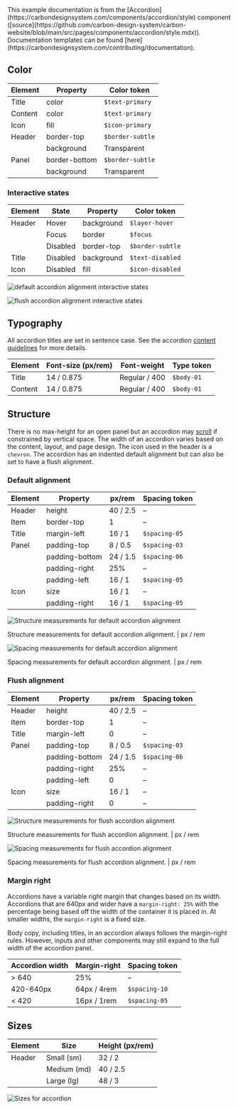 
<Meta title="Example Component/ExampleButton/Docs/Style" />

<InlineNotification kind="info">
  This example documentation is from the
  [Accordion](https://carbondesignsystem.com/components/accordion/style)
  component
  ([source](https://github.com/carbon-design-system/carbon-website/blob/main/src/pages/components/accordion/style.mdx)).
  Documentation templates can be found
  [here](https://carbondesignsystem.com/contributing/documentation).
</InlineNotification>

## Color

| Element | Property      | Color token      |
| ------- | ------------- | ---------------- |
| Title   | color         | `$text-primary`  |
| Content | color         | `$text-primary`  |
| Icon    | fill          | `$icon-primary`  |
| Header  | border-top    | `$border-subtle` |
|         | background    | Transparent      |
| Panel   | border-bottom | `$border-subtle` |
|         | background    | Transparent      |

### Interactive states

| Element | State    | Property   | Color token      |
| ------- | -------- | ---------- | ---------------- |
| Header  | Hover    | background | `$layer-hover`   |
|         | Focus    | border     | `$focus`         |
|         | Disabled | border-top | `$border-subtle` |
| Title   | Disabled | background | `$text-disabled` |
| Icon    | Disabled | fill       | `$icon-disabled` |

<Row>
<Column colLg={12}>

<Tabs>

<Tab label="Default">

<img
  alt="default accordion alignment interactive states"
  src={AccordionStyle2}
/>

</Tab>

<Tab label="Flush">

<img alt="flush accordion alignment interactive states" src={AccordionStyle3} />

</Tab>

</Tabs>

</Column>
</Row>

## Typography

All accordion titles are set in sentence case. See the accordion
[content guidelines](/components/accordion/usage#content) for more details.

| Element | Font-size (px/rem) | Font-weight   | Type token |
| ------- | ------------------ | ------------- | ---------- |
| Title   | 14 / 0.875         | Regular / 400 | `$body-01` |
| Content | 14 / 0.875         | Regular / 400 | `$body-01` |

## Structure

There is no max-height for an open panel but an accordion may
[scroll](/components/accordion/usage#scrolling-content) if constrained by
vertical space. The width of an accordion varies based on the content, layout,
and page design. The icon used in the header is a `chevron`. The accordion has
an indented default alignment but can also be set to have a flush alignment.

### Default alignment

| Element | Property       | px/rem   | Spacing token |
| ------- | -------------- | -------- | ------------- |
| Header  | height         | 40 / 2.5 | –             |
| Item    | border-top     | 1        | –             |
| Title   | margin-left    | 16 / 1   | `$spacing-05` |
| Panel   | padding-top    | 8 / 0.5  | `$spacing-03` |
|         | padding-bottom | 24 / 1.5 | `$spacing-06` |
|         | padding-right  | 25%      | –             |
|         | padding-left   | 16 / 1   | `$spacing-05` |
| Icon    | size           | 16 / 1   | –             |
|         | padding-right  | 16 / 1   | `$spacing-05` |

<Row>
<Column colLg={12}>

<div className="image--fixed">

<img
  alt="Structure measurements for default accordion alignment"
  src={AccordionStyle4}
/>

</div>

<Caption>
  Structure measurements for default accordion alignment. | px / rem
</Caption>

</Column>
</Row>

<Row>
<Column colLg={12}>

<div className="image--fixed">

<img
  alt="Spacing measurements for default accordion alignment"
  src={AccordionStyle5}
/>

</div>

<Caption>
  Spacing measurements for default accordion alignment. | px / rem
</Caption>

</Column>
</Row>

### Flush alignment

| Element | Property       | px/rem   | Spacing token |
| ------- | -------------- | -------- | ------------- |
| Header  | height         | 40 / 2.5 | –             |
| Item    | border-top     | 1        | –             |
| Title   | margin-left    | 0        | –             |
| Panel   | padding-top    | 8 / 0.5  | `$spacing-03` |
|         | padding-bottom | 24 / 1.5 | `$spacing-06` |
|         | padding-right  | 25%      | –             |
|         | padding-left   | 0        | –             |
| Icon    | size           | 16 / 1   | –             |
|         | padding-right  | 0        | –             |

<Row>
<Column colLg={12}>

<div className="image--fixed">

<img
  alt="Structure measurements for flush accordion alignment"
  src={AccordionStyle6}
/>

</div>

<Caption>
  Structure measurements for flush accordion alignment. | px / rem
</Caption>

</Column>
</Row>

<Row>
<Column colLg={12}>

<div className="image--fixed">

<img
  alt="Spacing measurements for flush accordion alignment"
  src={AccordionStyle7}
/>

</div>

<Caption>
  Spacing measurements for flush accordion alignment. | px / rem
</Caption>

</Column>
</Row>

### Margin right

Accordions have a variable right margin that changes based on its width.
Accordions that are 640px and wider have a `margin-right: 25%` with the
percentage being based off the width of the container it is placed in. At
smaller widths, the `margin-right` is a fixed size.

Body copy, including titles, in an accordion always follows the margin-right
rules. However, inputs and other components may still expand to the full width
of the accordion panel.

| Accordion width | Margin-right | Spacing token |
| --------------- | ------------ | ------------- |
| > 640           | 25%          | –             |
| 420-640px       | 64px / 4rem  | `$spacing-10` |
| < 420           | 16px / 1rem  | `$spacing-05` |

## Sizes

| Element | Size        | Height (px/rem) |
| ------- | ----------- | --------------- |
| Header  | Small (sm)  | 32 / 2          |
|         | Medium (md) | 40 / 2.5        |
|         | Large (lg)  | 48 / 3          |

<Row>
<Column colLg={12}>

<div className="image--fixed">
  <img alt="Sizes for accordion" src={AccordionStyleSize} />
</div>

</Column>
</Row>

